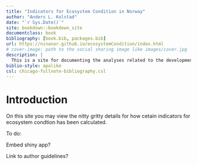 ```yaml
--- 
title: "Indicators for Ecosystem Condition in Norway"
author: "Anders L. Kolstad"
date: "`r Sys.Date()`"
site: bookdown::bookdown_site
documentclass: book
bibliography: [book.bib, packages.bib]
url: https://ninanor.github.io/ecosystemCondition/index.html
# cover-image: path to the social sharing image like images/cover.jpg
description: |
  This is a site for documenting the analyses related to the development and design of ecosystem condition indicators.
biblio-style: apalike
csl: chicago-fullnote-bibliography.csl
---
```


# Introduction {-}

On this site you may view the nitty gritty details for how cetain indicators for ecosystem condtion has been calculated.


To do:

Embed shiny app?

Link to author guidelines?

